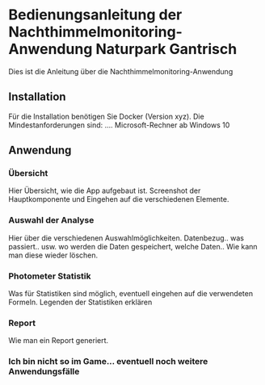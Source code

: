 # Bedienungsanleitung der Nachthimmelmonitoring-Anwendung Naturpark Gantrisch

Dies ist die Anleitung über die Nachthimmelmonitoring-Anwendung

## Installation

Für die Installation benötigen Sie Docker (Version xyz). Die Mindestanforderungen sind: .... Microsoft-Rechner ab Windows 10

## Anwendung

### Übersicht

Hier Übersicht, wie die App aufgebaut ist. Screenshot der Hauptkomponente und Eingehen auf die verschiedenen Elemente.

### Auswahl der Analyse

Hier über die verschiedenen Auswahlmöglichkeiten. Datenbezug.. was passiert.. usw. wo werden die Daten gespeichert, welche Daten.. Wie kann man diese wieder löschen.

### Photometer Statistik

Was für Statistiken sind möglich, eventuell eingehen auf die verwendeten Formeln. Legenden der Statistiken erklären

### Report

Wie man ein Report generiert.

### Ich bin nicht so im Game... eventuell noch weitere Anwendungsfälle